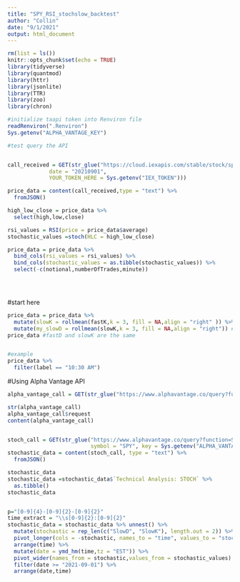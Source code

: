 ```yaml
---
title: "SPY_RSI_stochslow_backtest"
author: "Collin"
date: "9/1/2021"
output: html_document
---
```


```r
rm(list = ls())
knitr::opts_chunk$set(echo = TRUE)
library(tidyverse)
library(quantmod)
library(httr)
library(jsonlite)
library(TTR)
library(zoo)
library(chron)
```




```r
#initialize taapi token into Renviron file
readRenviron(".Renviron")
Sys.getenv("ALPHA_VANTAGE_KEY")
```


```r
#test query the API


call_received = GET(str_glue("https://cloud.iexapis.com/stable/stock/spy/chart/date/{date}?token={YOUR_TOKEN_HERE}",
             date = "20210901",                
             YOUR_TOKEN_HERE = Sys.getenv("IEX_TOKEN")))

price_data = content(call_received,type = "text") %>% 
  fromJSON()

high_low_close = price_data %>% 
  select(high,low,close)

rsi_values = RSI(price = price_data$average)
stochastic_values =stoch(HLC = high_low_close)

price_data = price_data %>% 
  bind_cols(rsi_values = rsi_values) %>% 
  bind_cols(stochastic_values = as.tibble(stochastic_values)) %>% 
  select(-c(notional,numberOfTrades,minute))


  


```

#start here
```r
price_data = price_data %>% 
  mutate(slowK = rollmean(fastK,k = 3, fill = NA,align = "right" )) %>% 
  mutate(my_slowD = rollmean(slowK,k = 3, fill = NA,align = "right")) #same as the one calculated with TTR function stoch()
price_data #fastD and slowK are the same 


#example
price_data %>% 
  filter(label == "10:30 AM")
```


#Using Alpha Vantage API
```r

alpha_vantage_call = GET(str_glue("https://www.alphavantage.co/query?function=TIME_SERIES_INTRADAY_EXTENDED&symbol={symbol}&interval=5min&slice=year1month1&adjusted=false&apikey={api_key}",symbol = "SPY",api_key = Sys.getenv("ALPHA_VANTAGE_KEY")))

str(alpha_vantage_call)
alpha_vantage_call$request
content(alpha_vantage_call)


stoch_call = GET(str_glue("https://www.alphavantage.co/query?function=STOCH&symbol={symbol}&interval=1min&apikey={key}&fastkperiod=14&slowdperiod=3",
                          symbol = "SPY", key = Sys.getenv("ALPHA_VANTAGE_KEY")))
stochastic_data = content(stoch_call, type = "text") %>% 
  fromJSON()

stochastic_data
stochastic_data =stochastic_data$`Technical Analysis: STOCH` %>% 
  as.tibble() 
stochastic_data


p="[0-9]{4}-[0-9]{2}-[0-9]{2}"
time_extract = "\\s[0-9]{2}:[0-9]{2}"
stochastic_data = stochastic_data %>% unnest() %>% 
  mutate(stochastic = rep_len(c("SlowD", "SlowK"), length.out = 2)) %>% 
  pivot_longer(cols = -stochastic, names_to = "time", values_to = "stochastic_values") %>% 
  arrange(time) %>% 
  mutate(date = ymd_hm(time,tz = "EST")) %>% 
  pivot_wider(names_from = stochastic,values_from = stochastic_values) %>% 
  filter(date >= "2021-09-01") %>% 
  arrange(date,time)




  


```







